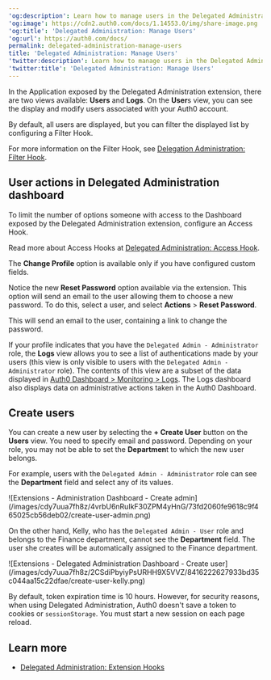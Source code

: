 ---
'og:description': Learn how to manage users in the Delegated Administration Extension.
'og:image': https://cdn2.auth0.com/docs/1.14553.0/img/share-image.png
'og:title': 'Delegated Administration: Manage Users'
'og:url': https://auth0.com/docs/
permalink: delegated-administration-manage-users
title: 'Delegated Administration: Manage Users'
'twitter:description': Learn how to manage users in the Delegated Administration Extension.
'twitter:title': 'Delegated Administration: Manage Users'
---
In the Application exposed by the Delegated Administration extension, there are two views available: **Users** and **Logs**. On the **User**s view, you can see the display and modify users associated with your Auth0 account.

By default, all users are displayed, but you can filter the displayed list by configuring a Filter Hook.

For more information on the Filter Hook, see [Delegation Administration: Filter Hook](/docs/customize/extensions/delegated-administration-extension/delegated-administration-hooks/delegated-administration-filter-hook).

## User actions in Delegated Administration dashboard

To limit the number of options someone with access to the Dashboard exposed by the Delegated Administration extension, configure an Access Hook.

Read more about Access Hooks at [Delegated Administration: Access Hook](/docs/customize/extensions/delegated-administration-extension/delegated-administration-hooks/delegated-administration-access-hook).

The **Change Profile** option is available only if you have configured custom fields.

Notice the new **Reset Password** option available via the extension. This option will send an email to the user allowing them to choose a new password. To do this, select a user, and select **Actions** > **Reset Password**.

This will send an email to the user, containing a link to change the password.

If your profile indicates that you have the `Delegated Admin - Administrator` role, the **Logs** view allows you to see a list of authentications made by your users (this view is only visible to users with the `Delegated Admin - Administrator` role). The contents of this view are a subset of the data displayed in [Auth0 Dashboard > Monitoring > Logs](https://manage.auth0.com/#/logs). The Logs dashboard also displays data on administrative actions taken in the <Tooltip tip="Auth0 Dashboard: Auth0's main product to configure your services." cta="View Glossary" href="/docs/glossary?term=Auth0+Dashboard">Auth0 Dashboard</Tooltip>.

## Create users

You can create a new user by selecting the **+ Create User** button on the **Users** view. You need to specify email and password. Depending on your role, you may not be able to set the **Departmen**t to which the new user belongs.

For example, users with the `Delegated Admin - Administrator` role can see the **Department** field and select any of its values.

<Frame>![Extensions - Administration Dashboard - Create admin](/images/cdy7uua7fh8z/4vrbU6nRuIkF30ZPM4yHnG/73fd2060fe9618c9f465025cb56deb02/create-user-admin.png)</Frame>

On the other hand, Kelly, who has the `Delegated Admin - User` role and belongs to the Finance department, cannot see the **Department** field. The user she creates will be automatically assigned to the Finance department.

<Frame>![Extensions - Delegated Administration Dashboard - Create user](/images/cdy7uua7fh8z/2CSdiPbyiyPsURHH9X5VVZ/8416222627933bd35c044aa15c22dfae/create-user-kelly.png)</Frame>

<Card title="Delegated Administration session timeout">

By default, token expiration time is 10 hours. However, for security reasons, when using Delegated Administration, Auth0 doesn't save a token to cookies or `sessionStorage`. You must start a new session on each page reload.

</Card>

## Learn more

* [Delegated Administration: Extension Hooks](/docs/customize/extensions/delegated-administration-extension/delegated-administration-hooks)